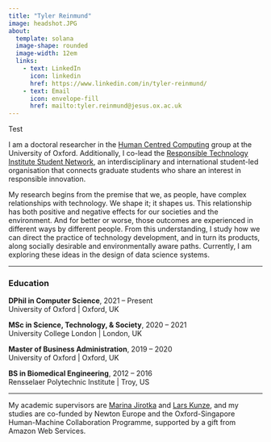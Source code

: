 ```yaml
---
title: "Tyler Reinmund"
image: headshot.JPG
about:
  template: solana
  image-shape: rounded
  image-width: 12em
  links:
    - text: LinkedIn
      icon: linkedin
      href: https://www.linkedin.com/in/tyler-reinmund/
    - text: Email
      icon: envelope-fill
      href: mailto:tyler.reinmund@jesus.ox.ac.uk
---
```


Test

I am a doctoral researcher in the [Human Centred Computing](https://hcc.cs.ox.ac.uk/) group at the University of Oxford. Additionally, I co-lead the [Responsible Technology Institute Student Network](https://www.rti.ox.ac.uk/student-network/), an interdisciplinary and international student-led organisation that connects graduate students who share an interest in responsible innovation.

My research begins from the premise that we, as people, have complex relationships with technology. We shape it; it shapes us. This relationship has both positive and negative effects for our societies and the environment. And for better or worse, those outcomes are experienced in different ways by different people. From this understanding, I study how we can direct the practice of technology development, and in turn its products, along socially desirable and environmentally aware paths. Currently, I am exploring these ideas in the design of data science systems.

---

### Education

**DPhil in Computer Science**, 2021 -- Present  
University of Oxford | Oxford, UK

**MSc in Science, Technology, & Society**, 2020 -- 2021  
University College London | London, UK

**Master of Business Administration**, 2019 -- 2020  
University of Oxford | Oxford, UK

**BS in Biomedical Engineering**, 2012 -- 2016  
Rensselaer Polytechnic Institute | Troy, US

---

My academic supervisors are [Marina Jirotka](https://www.cs.ox.ac.uk/people/marina.jirotka/) and [Lars Kunze](https://ori.ox.ac.uk/people/lars-kunze/), and my studies are co-funded by Newton Europe and the Oxford-Singapore Human-Machine Collaboration Programme, supported by a gift from Amazon Web Services.